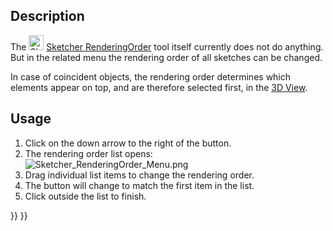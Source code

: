 <languages/>
<translate>

<!--T:1-->
{{Docnav
|[[Sketcher_Snap|Snap]]
|[[Sketcher_StopOperation|StopOperation]]
|[[Sketcher_Workbench|Sketcher]]
|IconL=Sketcher_Snap.svg
|IconR=Sketcher_StopOperation.svg
|IconC=Workbench_Sketcher.svg
}}

<!--T:2-->
{{GuiCommand
|Name=Sketcher RenderingOrder
|Workbenches=[[Sketcher_Workbench|Sketcher]]
|Version=0.21
}}

== Description == <!--T:3-->

<!--T:4-->
The [[Image:Sketcher_RenderingOrder.svg|24px]] [[Sketcher_RenderingOrder|Sketcher RenderingOrder]] tool itself currently does not do anything. But in the related menu the rendering order of all sketches can be changed.

<!--T:5-->
In case of coincident objects, the rendering order determines which elements appear on top, and are therefore selected first, in the [[3D_View|3D View]].

== Usage == <!--T:6-->

<!--T:7-->
# Click on the down arrow to the right of the {{Button|[[Image:Sketcher_RenderingOrder.svg|16px]] [[Sketcher_RenderingOrder|Rendering Order]]}} button.
# The rendering order list opens:<br>[[File:Sketcher_RenderingOrder_Menu.png]]
# Drag individual list items to change the rendering order.
# The button will change to match the first item in the list.
# Click outside the list to finish.


<!--T:8-->
{{Docnav
|[[Sketcher_Snap|Snap]]
|[[Sketcher_StopOperation|StopOperation]]
|[[Sketcher_Workbench|Sketcher]]
|IconL=Sketcher_Snap.svg
|IconR=Sketcher_StopOperation.svg
|IconC=Workbench_Sketcher.svg
}}

</translate>
{{Sketcher_Tools_navi{{#translation:}}}}
{{Userdocnavi{{#translation:}}}}